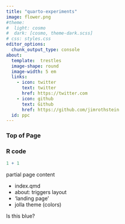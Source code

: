 ```yaml
---
title: "quarto-experiments"
image: flower.png    
#theme:
#  light: cosmo
#  dark: [cosmo, theme-dark.scss]
# css: styles.css
editor_options: 
  chunk_output_type: console
about:
  template:  trestles
  image-shape: round
  image-width: 5 em
  links:
    - icon: twitter
      text: twitter
      href: https://twitter.com
    - icon: github
      text: Github
      href: https://github.com/jimrothstein
  id: ppc
---
```

  
###   Top of Page
  

###   R code
```r
1 + 1
```

:::{#ppc}

partial page content

-   index.qmd
-   about: triggers layout
-   'landing page'
-   jolla theme (colors)
    
:::


:::{class=text-primary}
Is this blue?
:::

<!--


::: aside
<center>This is a Quarto Presentation. To learn more, visit <https://quarto.org>.</center>

<center><span style = 'font-size: 60%;'>*If you see mistakes or want to suggest changes, please create an [issue](https://github.com/UCSB-MEDS/customizing-quarto-websites/issues) on the source repository.*</span></center>
:::

:::{#hero-heading}
<div class="body-text">this is body-text </div>
<div class=".custom-title">this is custom-title</div>

This is a Quarto website.

To learn more about Quarto websites visit <https://quarto.org/docs/websites>.
:::
    
-->